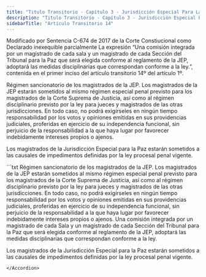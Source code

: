 ```yaml
---
title: "Titulo Transitorio - Capítulo 3 - Jurisdicción Especial Para La Paz - Artículo Transitorio 14"
description: "Titulo Transitorio - Capítulo 3 - Jurisdicción Especial Para La Paz - Artículo Transitorio 14"
sidebarTitle: "Artículo Transitorio 14"
---
```


<Warning>Modificado por Sentencia C-674 de 2017 de la Corte Constiucional como Declarado inexequible parcialmente La expresión “Una comisión integrada por un magistrado de cada sala y un magistrado de cada Sección del Tribunal para la Paz que será elegida conforme al reglamento de la JEP, adoptará las medidas disciplinarias que correspondan conforme a la ley.”, contenida en el primer inciso del artículo transitorio 14º del artículo 1º.</Warning>

Régimen sancionatorio de los magistrados de la JEP. Los magistrados de la JEP estarán sometidos al mismo régimen especial penal previsto para los magistrados de la Corte Suprema de Justicia, así como al régimen disciplinario previsto por la ley para jueces y magistrados de las otras jurisdicciones. En todo caso, no podrá exigírseles en ningún tiempo responsabilidad por los votos y opiniones emitidas en sus providencias judiciales, proferidas en ejercicio de su independencia funcional, sin perjuicio de la responsabilidad a la que haya lugar por favorecer indebidamente intereses propios o ajenos.

Los magistrados de la Jurisdicción Especial para la Paz estarán sometidos a las causales de impedimentos definidas por la ley procesal penal vigente. 

<Accordion title="Artículo Modificado por el Acto Legislativo No. 01 de 2017, artículo 1°. La Constitución Política tendrá un nuevo título transitorio, así:">
```txt
Régimen sancionatorio de los magistrados de la JEP. Los magistrados de la JEP estarán sometidos al mismo régimen especial penal previsto para los magistrados de la Corte Suprema de Justicia, así como al régimen disciplinario previsto por la ley para jueces y magistrados de las otras jurisdicciones. En todo caso, no podrá exigírseles en ningún tiempo responsabilidad por los votos y opiniones emitidas en sus providencias judiciales, proferidas en ejercicio de su independencia funcional, sin perjuicio de la responsabilidad a la que haya lugar por favorecer indebidamente intereses propios o ajenos. Una comisión integrada por un magistrado de cada Sala y un magistrado de cada Sección del Tribunal para la Paz que será elegida conforme al reglamento de la JEP, adoptará las medidas disciplinarias que correspondan conforme a la ley. 

Los magistrados de la Jurisdicción Especial para la Paz estarán sometidos a las causales de impedimentos definidas por la ley procesal penal vigente. 
```
</Accordion>
